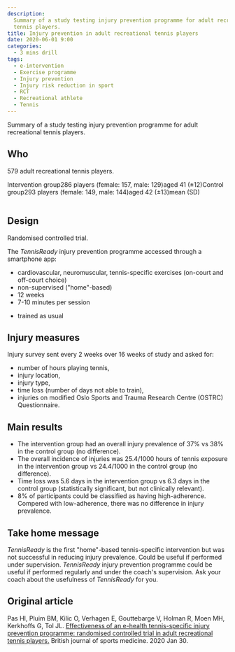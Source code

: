 ```yaml
---
description:
  Summary of a study testing injury prevention programme for adult recreational
  tennis players.
title: Injury prevention in adult recreational tennis players
date: 2020-06-01 9:00
categories:
  - 3 mins drill
tags:
  - e-intervention
  - Exercise programme
  - Injury prevention
  - Injury risk reduction in sport
  - RCT
  - Recreational athlete
  - Tennis
---
```


Summary of a study testing injury prevention programme for adult recreational tennis players.

## Who

579 adult recreational tennis players.

<Table>
  <Cell header>Intervention group</Cell>
  <Cell>286 players (female: 157, male: 129)</Cell>
  <Cell>aged 41 (&plusmn;12)</Cell>
  <Cell header>Control group</Cell>
  <Cell>293 players (female: 149, male: 144)</Cell>
  <Cell>aged 42 (&plusmn;13)</Cell>
  <Cell footer>mean (SD)</Cell>
</Table>

## Design

Randomised controlled trial.

<Study>
  <Group label="Intervention group">
    <p>
      The <em>TennisReady</em> injury prevention programme accessed through a
      smartphone app:
    </p>
    <ul>
      <li>
        cardiovascular, neuromuscular, tennis-specific exercises (on-court and
        off-court choice)
      </li>
      <li>non-supervised ("home"-based)</li>
      <li>12 weeks</li>
      <li>7-10 minutes per session</li>
    </ul>
  </Group>
  <Group label="Control group">
    <ul>
      <li>trained as usual</li>
    </ul>
  </Group>
</Study>

## Injury measures

Injury survey sent every 2 weeks over 16 weeks of study and asked for:
- number of hours playing tennis,
- injury location,
- injury type,
- time loss (number of days not able to train),
- injuries on modified Oslo Sports and Trauma Research Centre (OSTRC) Questionnaire.

## Main results

- The intervention group had an overall injury prevalence of 37% vs 38% in the control group (no difference).
- The overall incidence of injuries was 25.4/1000 hours of tennis exposure in the intervention group vs 24.4/1000 in the control group (no difference).
- Time loss was 5.6 days in the intervention group vs 6.3 days in the control group (statistically significant, but not clinically relevant).
- 8% of participants could be classified as having high-adherence. Compered with low-adherence, there was no difference in injury prevalence.

## Take home message

<Summary>
  <ForWho label="For a clinician">
    <em>TennisReady</em> is the first "home"-based tennis-specific intervention
    but was not successful in reducing injury prevalence. Could be useful if
    performed under supervision.
  </ForWho>
  <ForWho label="For a parent">
    <em>TennisReady</em> injury prevention programme could be useful if
    performed regularly and under the coach's supervision.
  </ForWho>
  <ForWho label="For an athlete">
    Ask your coach about the usefulness of <em>TennisReady</em> for you.
  </ForWho>
</Summary>

## Original article

Pas HI, Pluim BM, Kilic O, Verhagen E, Gouttebarge V, Holman R, Moen MH, Kerkhoffs G, Tol JL. [Effectiveness of an e-health tennis-specific injury prevention programme: randomised controlled trial in adult recreational tennis players.](https://bjsm.bmj.com/content/early/2020/01/29/bjsports-2019-101142) British journal of sports medicine. 2020 Jan 30.
